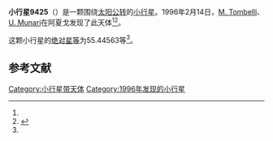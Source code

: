 {{Infobox planet
| bgcolour = #FFFFC0
| name = 9425 Marconcini
| symbol = 
| image = 
| caption = 
| discovery = yes
| discovery_ref = 
| discoverer = [[M._Tombelli|M. Tombelli]]、[[U._Munari|U. Munari]]
| discovery_site = [[阿夏戈|阿夏戈]] 
| discovered = 1996年2月14日
| designations = yes
| mp_name = 
| named_after = 
| alt_names = 
| mp_category = [[主带小行星|主带小行星]]
| orbit_ref = <ref name="a">[http://ssd.jpl.nasa.gov/sbdb.cgi?sstr=9425 9425 Marconcini] {{Wayback|url=http://ssd.jpl.nasa.gov/sbdb.cgi?sstr=9425 |date=20140924123732 }}，小行星數據庫瀏覽器（JPL Small-Body Database Browser）－[[美国国家航空航天局|美国国家航空航天局]]喷气推进实验室</ref>
| epoch = 2456400.5 (2013年4月18日更新)
| aphelion = {{convert|2.8461846|AU|km|3|abbr=on|lk=out}}
| perihelion = {{convert|1.7959904|AU|km|3|abbr=on}}
| semimajor = {{convert|2.3210875|AU|km|3|abbr=on}}
| eccentricity = 0.2262289
| period = 1291.622768 [[日|日]]<br />3.54[[儒略年|儒略年]]
| avg_speed = 
| inclination = 9.23056
| asc_node = 339.79740
| mean_anomaly = 
| arg_peri = 55.44563
| satellites = 
| physical_characteristics = yes
| dimensions = 
| mass = 
| density = 
| surface_grav = 
| escape_velocity = 
| sidereal_day = 
| axial_tilt = 
| pole_ecliptic_lat = 
| pole_ecliptic_lon = 
| albedo = 
| temperatures= 
| temp_name1 = 
| mean_temp_1 = 
| max_temp_1 = 
| temp_name2 = 
| max_temp_2 = 
| spectral_type = 
| abs_magnitude = 55.44563
}}

'''小行星9425'''（{{lang-en|9425 Marconcini}}）是一颗围绕[[太阳|太阳]][[公转|公转]]的[[小行星|小行星]]。1996年2月14日，[[M._Tombelli|M. Tombelli]]、[[U._Munari|U. Munari]]在阿夏戈发现了此天体<ref name="a" /><ref>{{cite news|title=小行星列表|url=http://cfa-www.harvard.edu/iau/lists/NumberedMPs.txt|accessdate=2013-07-08|newspaper=哈佛大学|archive-date=2008-05-17|archive-url=https://web.archive.org/web/20080517010638/http://cfa-www.harvard.edu/iau/lists/NumberedMPs.txt|dead-url=no}}</ref>。

这颗小行星的[[绝对星等|绝对星等]]为55.44563等<ref name="a" />。

==参考文献==
{{reflist}}
{{Minor Planet Number|[[小行星9424|小行星9424]]|[[小行星9426|小行星9426]]}}

{{小天体}}

[[Category:小行星带天体|Category:小行星带天体]]
[[Category:1996年发现的小行星|Category:1996年发现的小行星]]

{{asteroid-stub}}